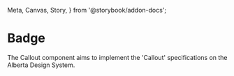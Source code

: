   Meta,
  Canvas,
  Story,
} from '@storybook/addon-docs';


<Meta title="Components/Badge"  />

# Badge

The Callout component aims to implement the 'Callout' specifications on the Alberta Design System.


